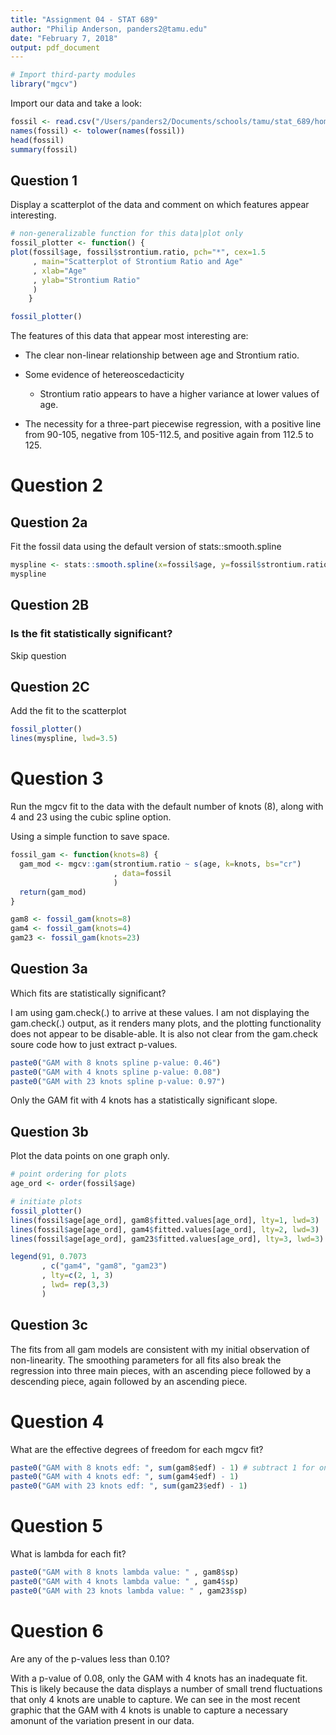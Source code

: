 ```yaml
---
title: "Assignment 04 - STAT 689"
author: "Philip Anderson, panders2@tamu.edu"
date: "February 7, 2018"
output: pdf_document
---
```


```r
# Import third-party modules
library("mgcv")
```

Import our data and take a look:

```r
fossil <- read.csv("/Users/panders2/Documents/schools/tamu/stat_689/homework/semiparametric-regression/misc/fossil2.csv")
names(fossil) <- tolower(names(fossil))
head(fossil)
summary(fossil)
```


## Question 1
Display a scatterplot of the data and comment on which features appear interesting.

```r
# non-generalizable function for this data|plot only
fossil_plotter <- function() {
plot(fossil$age, fossil$strontium.ratio, pch="*", cex=1.5
     , main="Scatterplot of Strontium Ratio and Age"
     , xlab="Age"
     , ylab="Strontium Ratio"
     )
    }

fossil_plotter()
```

The features of this data that appear most interesting are:

* The clear non-linear relationship between age and Strontium ratio.  

* Some evidence of hetereoscedacticity 

  + Strontium ratio appears to have a higher variance at lower values of age.

* The necessity for a three-part piecewise regression, with a positive line from 90-105, negative from 105-112.5, and positive again from 112.5 to 125.


# Question 2
## Question 2a
Fit the fossil data using the default version of stats::smooth.spline 

```r
myspline <- stats::smooth.spline(x=fossil$age, y=fossil$strontium.ratio)
myspline
```


## Question 2B
### Is the fit statistically significant?
Skip question

## Question 2C
Add the fit to the scatterplot 

```r
fossil_plotter()
lines(myspline, lwd=3.5)
```


# Question 3
Run the mgcv fit to the data with the default number of knots (8), along with 4 and 23 using the cubic spline option.

Using a simple function to save space.
```r
fossil_gam <- function(knots=8) {
  gam_mod <- mgcv::gam(strontium.ratio ~ s(age, k=knots, bs="cr")
                       , data=fossil
                       )
  return(gam_mod)
}

gam8 <- fossil_gam(knots=8)
gam4 <- fossil_gam(knots=4)
gam23 <- fossil_gam(knots=23)

```

## Question 3a
Which fits are statistically significant?

I am using gam.check(.) to arrive at these values.  I am not displaying the gam.check(.) output, as it renders many plots, and the plotting functionality does not appear to be disable-able.  It is also not clear from the gam.check soure code how to just extract p-values. 

```r
paste0("GAM with 8 knots spline p-value: 0.46")
paste0("GAM with 4 knots spline p-value: 0.08")
paste0("GAM with 23 knots spline p-value: 0.97")

```

Only the GAM fit with 4 knots has a statistically significant slope.

## Question 3b
Plot the data points on one graph only.

```r
# point ordering for plots
age_ord <- order(fossil$age)

# initiate plots
fossil_plotter()
lines(fossil$age[age_ord], gam8$fitted.values[age_ord], lty=1, lwd=3)
lines(fossil$age[age_ord], gam4$fitted.values[age_ord], lty=2, lwd=3)
lines(fossil$age[age_ord], gam23$fitted.values[age_ord], lty=3, lwd=3)

legend(91, 0.7073
       , c("gam4", "gam8", "gam23")
       , lty=c(2, 1, 3)
       , lwd= rep(3,3)
       )
```


## Question 3c
 The fits from all gam models are consistent with my initial observation of non-linearity.  The smoothing parameters for all fits also break the regression into three main pieces, with an ascending piece followed by a descending piece, again followed by an ascending piece.
 
# Question 4
What are the effective degrees of freedom for each mgcv fit?

```r
paste0("GAM with 8 knots edf: ", sum(gam8$edf) - 1) # subtract 1 for one predictor model
paste0("GAM with 4 knots edf: ", sum(gam4$edf) - 1)
paste0("GAM with 23 knots edf: ", sum(gam23$edf) - 1)

```


# Question 5
What is lambda for each fit?

```r
paste0("GAM with 8 knots lambda value: " , gam8$sp)
paste0("GAM with 4 knots lambda value: " , gam4$sp)
paste0("GAM with 23 knots lambda value: " , gam23$sp)

```


# Question 6
Are any of the p-values less than 0.10?

With a p-value of 0.08, only the GAM with 4 knots has an inadequate fit.  This is likely because the data displays a number of small trend fluctuations that only 4 knots are unable to capture.  We can see in the most recent graphic that the GAM with 4 knots is unable to capture a necessary amonunt of the variation present in our data.